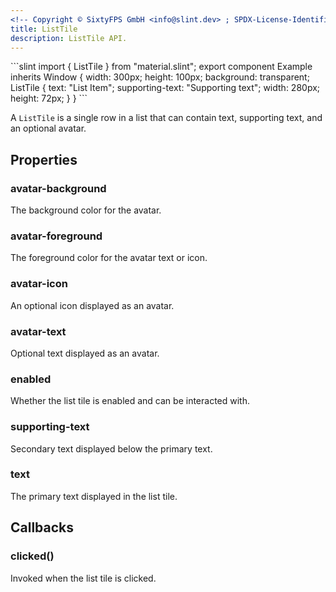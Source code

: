 ```yaml
---
<!-- Copyright © SixtyFPS GmbH <info@slint.dev> ; SPDX-License-Identifier: MIT -->
title: ListTile
description: ListTile API.
---
```



<CodeSnippetMD imagePath="" imageWidth="0" imageHeight="0" imageAlt="">
```slint
import { ListTile } from "material.slint";
export component Example inherits Window {
    width: 300px;
    height: 100px;
    background: transparent;
    ListTile {
        text: "List Item";
        supporting-text: "Supporting text";
        width: 280px;
        height: 72px;
    }
}
```
</CodeSnippetMD>

A `ListTile` is a single row in a list that can contain text, supporting text, and an optional avatar.

## Properties

### avatar-background
<SlintProperty propName="avatar-background" typeName="color">
The background color for the avatar.
</SlintProperty>

### avatar-foreground
<SlintProperty propName="avatar-foreground" typeName="color">
The foreground color for the avatar text or icon.
</SlintProperty>

### avatar-icon
<SlintProperty propName="avatar-icon" typeName="image">
An optional icon displayed as an avatar.
</SlintProperty>

### avatar-text
<SlintProperty propName="avatar-text" typeName="string">
Optional text displayed as an avatar.
</SlintProperty>

### enabled
<SlintProperty propName="enabled" typeName="bool" defaultValue="true">
Whether the list tile is enabled and can be interacted with.
</SlintProperty>

### supporting-text
<SlintProperty propName="supporting-text" typeName="string">
Secondary text displayed below the primary text.
</SlintProperty>

### text
<SlintProperty propName="text" typeName="string">
The primary text displayed in the list tile.
</SlintProperty>

## Callbacks

### clicked()
Invoked when the list tile is clicked.
